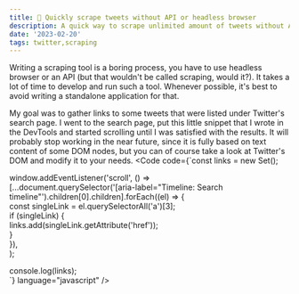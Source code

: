 ```yaml
---
title: 🤖 Quickly scrape tweets without API or headless browser
description: A quick way to scrape unlimited amount of tweets without API or headless browser.
date: '2023-02-20'
tags: twitter,scraping
---
```


Writing a scraping tool is a boring process, you have to use headless browser or an API (but that wouldn't be called scraping, would it?).
It takes a lot of time to develop and run such a tool. Whenever possible, it's best to avoid writing a standalone application for that.

My goal was to gather links to some tweets that were listed under Twitter's search page. I went to the search page, put this little snippet that I wrote in the DevTools and started scrolling until I was satisfied with the results.
It will probably stop working in the near future, since it is fully based on text content of some DOM nodes, but you can of course take a look at Twitter's DOM and modify it to your needs.
<Code code={`const links = new Set();  
  
window.addEventListener('scroll', () =>  
  [...document.querySelector('[aria-label="Timeline: Search timeline"').children[0].children].forEach((el) => {  
    const singleLink = el.querySelectorAll('a')[3];  
    if (singleLink) {  
      links.add(singleLink.getAttribute('href'));  
    }  
  }),  
);
  
console.log(links);  
`} language="javascript" />

